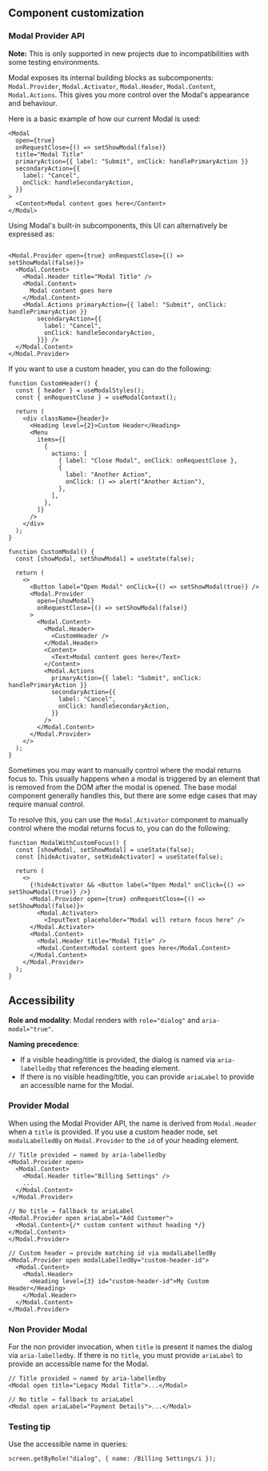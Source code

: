 ## Component customization

### Modal Provider API

**Note:** This is only supported in new projects due to incompatibilities with
some testing environments.

Modal exposes its internal building blocks as subcomponents: `Modal.Provider`,
`Modal.Activator`, `Modal.Header`, `Modal.Content`, `Modal.Actions`. This gives
you more control over the Modal's appearance and behaviour.

Here is a basic example of how our current Modal is used:

```tsx
<Modal
  open={true}
  onRequestClose={() => setShowModal(false)}
  title="Modal Title"
  primaryAction={{ label: "Submit", onClick: handlePrimaryAction }}
  secondaryAction={{
    label: "Cancel",
    onClick: handleSecondaryAction,
  }}
>
  <Content>Modal content goes here</Content>
</Modal>
```

Using Modal's built-in subcomponents, this UI can alternatively be expressed as:

```tsx

<Modal.Provider open={true} onRequestClose={() => setShowModal(false)}>
  <Modal.Content>
    <Modal.Header title="Modal Title" />
    <Modal.Content>
      Modal content goes here
    </Modal.Content>
    <Modal.Actions primaryAction={{ label: "Submit", onClick: handlePrimaryAction }}
        secondaryAction={{
          label: "Cancel",
          onClick: handleSecondaryAction,
        }}} />
  </Modal.Content>
</Modal.Provider>
```

If you want to use a custom header, you can do the following:

```tsx
function CustomHeader() {
  const { header } = useModalStyles();
  const { onRequestClose } = useModalContext();

  return (
    <div className={header}>
      <Heading level={2}>Custom Header</Heading>
      <Menu
        items={[
          {
            actions: [
              { label: "Close Modal", onClick: onRequestClose },
              {
                label: "Another Action",
                onClick: () => alert("Another Action"),
              },
            ],
          },
        ]}
      />
    </div>
  );
}

function CustomModal() {
  const [showModal, setShowModal] = useState(false);

  return (
    <>
      <Button label="Open Modal" onClick={() => setShowModal(true)} />
      <Modal.Provider
        open={showModal}
        onRequestClose={() => setShowModal(false)}
      >
        <Modal.Content>
          <Modal.Header>
            <CustomHeader />
          </Modal.Header>
          <Content>
            <Text>Modal content goes here</Text>
          </Content>
          <Modal.Actions
            primaryAction={{ label: "Submit", onClick: handlePrimaryAction }}
            secondaryAction={{
              label: "Cancel",
              onClick: handleSecondaryAction,
            }}
          />
        </Modal.Content>
      </Modal.Provider>
    </>
  );
}
```

Sometimes you may want to manually control where the modal returns focus to.
This usually happens when a modal is triggered by an element that is removed
from the DOM after the modal is opened. The base modal component generally
handles this, but there are some edge cases that may require manual control.

To resolve this, you can use the `Modal.Activator` component to manually control
where the modal returns focus to, you can do the following:

```tsx
function ModalWithCustomFocus() {
  const [showModal, setShowModal] = useState(false);
  const [hideActivator, setHideActivator] = useState(false);

  return (
    <>
      {!hideActivator && <Button label="Open Modal" onClick={() => setShowModal(true)} />}
      <Modal.Provider open={true} onRequestClose={() => setShowModal(false)}>
        <Modal.Activator>
          <InputText placeholder="Modal will return focus here" />
      </Modal.Activator>
      <Modal.Content>
        <Modal.Header title="Modal Title" />
        <Modal.Content>Modal content goes here</Modal.Content>
      </Modal.Content>
    </Modal.Provider>
  );
}
```

## Accessibility

**Role and modality**: Modal renders with `role="dialog"` and
`aria-modal="true"`.

**Naming precedence**:

- If a visible heading/title is provided, the dialog is named via
  `aria-labelledby` that references the heading element.
- If there is no visible heading/title, you can provide `ariaLabel` to provide
  an accessible name for the Modal.

### Provider Modal

When using the Modal Provider API, the name is derived from `Modal.Header` when
a `title` is provided. If you use a custom header node, set `modalLabelledBy` on
`Modal.Provider` to the `id` of your heading element.

```tsx
// Title provided → named by aria-labelledby
<Modal.Provider open>
  <Modal.Content>
    <Modal.Header title="Billing Settings" />
    ...
  </Modal.Content>
 </Modal.Provider>

// No title → fallback to ariaLabel
<Modal.Provider open ariaLabel="Add Customer">
  <Modal.Content>{/* custom content without heading */}</Modal.Content>
</Modal.Provider>

// Custom header → provide matching id via modalLabelledBy
<Modal.Provider open modalLabelledBy="custom-header-id">
  <Modal.Content>
    <Modal.Header>
      <Heading level={3} id="custom-header-id">My Custom Header</Heading>
    </Modal.Header>
  </Modal.Content>
</Modal.Provider>
```

### Non Provider Modal

For the non provider invocation, when `title` is present it names the dialog via
`aria-labelledby`. If there is no `title`, you must provide `ariaLabel` to
provide an accessible name for the Modal.

```tsx
// Title provided → named by aria-labelledby
<Modal open title="Legacy Modal Title">...</Modal>

// No title → fallback to ariaLabel
<Modal open ariaLabel="Payment Details">...</Modal>
```

### Testing tip

Use the accessible name in queries:

```tsx
screen.getByRole("dialog", { name: /Billing Settings/i });
```
